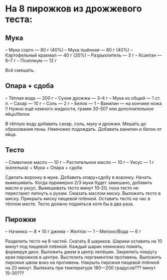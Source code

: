 # На 8 пирожков из дрожжевого теста:

## Мука
-- Мука сорго --- 80 г (40%)
-- Мука пшённая --- 80 г (40%)
-- Картофельный крахмал --- 40 г (20%)
-- Разрыхлитель --- 3 г
-- Ксантан --- 6--7 г
-- Псиллиум --- 12 г

Всё смешать.

## Опара + сдоба
-- Тёплая вода --- 200 г
-- Сухие дрожжи --- 3--4 г
-- Мука из общей --- 1 ст. л.
-- Сахар --- 10 г
-- Соль --- 2 г
-- Белок --- 1
-- Ванилин --- на кончике ножа
!! Нужно ещё немного жидкости, грамм 30-50? или дополнительное яйцо/белок

В тёплую воду добавить сахар, соль, муку и дрожжи. 
Мешать до образования пены. 
Немножко подождать.
Добавить ванилин и белок от яйца. 

## Тесто
-- Сливочное масло --- 10 г
-- Растительное масло --- 10 г
-- Уксус --- 1 г (капелька)
+ Мука
+ Опара + сдоба

Сделать воронку в муке.
Добавить опару+сдобу в воронку.
Начать вымешивать.
Когда прримерно 2/3 муки будет замешано, добавить масло и уксус.
Вымешивать тесто минут 10--20, пока тесто не перестанет липнуть к рукам. 
Смазать маслом миску.
Выложить тесто в миску.
Прикрыть миску пищевой плёнкой.
Оставить тесто на час в тёплом месте.
Тесто должно подняться хотя бы в два раза.

## Пирожки
-- Начинка --- 8 * 10 г джема
-- Желток --- 1
-- Мелоко/Вода --- 6 г

Разделить тесто на 8 частей.
Скатать 8 шариков.
Шарики оставить на 10 минут под пищевой плёнкой. 
Каждый шарик немножко помять, формируя диск.
Выложить джем в центр лепёшек.
Закрепить покругу края пирожков в центре.
Выстелить пергаментом противень.
Выложить пирожки швом вниз на противень.
Накрыть пирожки пищевой плёнкой на 20 минут.
Выпекать при температуре 180---200 градусов??? минут 15--30???
